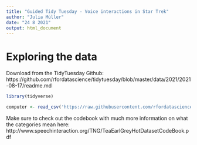 ```yaml
---
title: "Guided Tidy Tuesday - Voice interactions in Star Trek"
author: "Julia Müller"
date: "24 8 2021"
output: html_document
---
```



# Exploring the data

Download from the TidyTuesday Github:
https://github.com/rfordatascience/tidytuesday/blob/master/data/2021/2021-08-17/readme.md

```r
library(tidyverse)

computer <- read_csv('https://raw.githubusercontent.com/rfordatascience/tidytuesday/master/data/2021/2021-08-17/computer.csv')
```

Make sure to check out the codebook with much more information on what the categories mean here:
http://www.speechinteraction.org/TNG/TeaEarlGreyHotDatasetCodeBook.pdf
